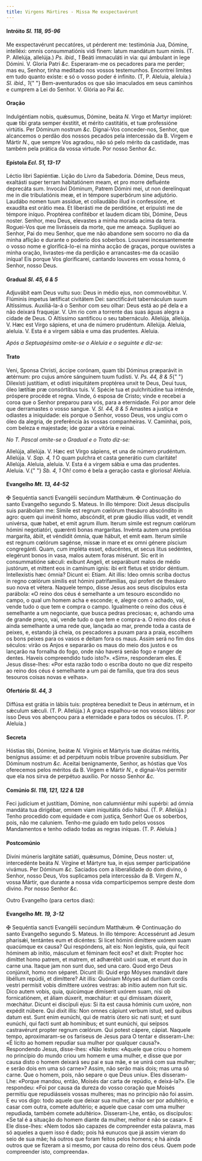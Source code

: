 ```yaml
---
title: Virgens Mártires - Missa Me exspectavérunt
---
```


<h4 class="text-center">
  Intróito <em>Sl. 118, 95-96</em>
</h4>
<div class="grid grid-cols-2 gap-5">
  <span class="text-justify">
    Me exspectavérunt peccatóres, ut pérderent me: testimónia Jua, Dómine,
    intelléxi: omnis consummatiónis vidi finem: latum mandátum tuum nimis. (T.
    P. Allelúja, allelúja.) <em>Ps. ibid., 1</em> Beáti immaculáti in via: qui
    ámbulant in lege Dómini. V. Gloria Patri <em>&c.</em>
  </span>
  <span class="text-justify">
    Esperaram-me os pecadores para me perder; mas eu, Senhor, tinha meditado nos
    vossos testemunhos. Encontrei limites em tudo quanto existe: e só o vosso
    poder é infinito. (T, P. Aleluia, aleluia.) <em>Sl. ibid., 1</em>{" "}
    Bem-aventurados os que são imaculados em seus caminhos e cumprem a Lei do
    Senhor. V. Glória ao Pai <em>&c.</em>
  </span>
</div>

<h4 class="text-center">Oração</h4>
<div class="grid grid-cols-2 gap-5">
  <span class="text-justify">
    Indulgéntiam nobis, quǽsumus, Dómine, beáta <em>N. </em>Virgo et Martyr
    implóret: quæ tibi grata semper éxstitit, et mérito castitátis, et tuæ
    professióne virtútis. Per Dóminum nostrum <em>&c.</em>
  </span>
  <span class="text-justify">
    Dignai-Vos conceder-nos, Senhor, que alcancemos o perdão dos nossos pecados
    pela intercessão da B. Virgem e Mártir <em>N.</em>, que sempre Vos agradou,
    não só pelo mérito da castidade, mas também pela prática da vossa virtude.
    Por nosso Senhor <em>&c.</em>
  </span>
</div>

<h4 class="text-center">
  Epístola <em>Ecl. 51, 13-17</em>
</h4>
<div class="grid grid-cols-2 gap-5">
  <span class="text-justify">Léctio libri Sapiéntiæ.</span>
  <span class="text-justify">Lição do Livro da Sabedoria.</span>
  <span class="text-justify">
    Dómine, Deus meus, exaltásti super terram habitatiónem meam, et pro morre
    defluénte deprecáta sum. Invocávi Dóminum, Patrem Dómini mei, ut non
    derelínquat me in die tribulatiónis meæ, et in témpore superbórum sine
    adjutório. Laudábo nomen tuum assídue, et collaudábo illud in confessióne,
    et exaudíta est orátio mea. Et liberásti me de perditióne, et eripuísti me
    de témpore iníquo. Proptérea confitébor et laudem dicam tibi, Dómine, Deus
    noster.
  </span>
  <span class="text-justify">
    Senhor, meu Deus, elevastes a minha morada acima da terra. Roguei-Vos que me
    livrásseis da morte, que me ameaça. Supliquei ao Senhor, Pai do meu Senhor,
    que me não abandone sem socorro no dia da minha aflição e durante o poderio
    dos soberbos. Louvarei incessantemente o vosso nome e glorificá-lo-ei na
    minha acção de graças, porque ouvistes a minha oração, livrastes-me da
    perdição e arrancastes-me da ocasião iníqua! Eis porque Vos glorificarei,
    cantando louvores em vossa honra, ó Senhor, nosso Deus.
  </span>
</div>

<h4 class="text-center">
  Gradual <em>Sl. 45, 6 & 5</em>
</h4>
<div class="grid grid-cols-2 gap-5">
  <span class="text-justify">
    Adjuvábit eam Deus vultu suo: Deus in médio ejus, non commovébitur. V.
    Flúminis ímpetus lætíficat civitátem Dei: sanctificávit tabernáculum suum
    Altíssimus.
  </span>
  <span class="text-justify">
    Auxiliá-la-á o Senhor com seu olhar: Deus está ao pé dela e a não deixará
    fraquejar. V. Um rio com a torrente das suas águas alegra a cidade de Deus.
    O Altíssimo santificou o seu tabernáculo.
  </span>
  <span class="text-justify">
    Allelúja, allelúja. V. Hæc est Virgo sápiens, et una de número prudéntum.
    Allelúja.
  </span>
  <span class="text-justify">
    Aleluia, aleluia. V. Esta é a virgem sábia e uma das prudentes. Aleluia.
  </span>
</div>

<em>Após a Septuagésima omite-se o Aleluia e o seguinte e diz-se:</em>

<h4 class="text-center">Trato</h4>
<div class="grid grid-cols-2 gap-5">
  <span class="text-justify">
    Veni, Sponsa Christi, áccipe corónam, quam tibi Dóminus præparávit in
    ætérnum: pro cujus amóre sánguinem tuum fudísti. V. <em>Ps. 44, 8 & 5</em>{" "}
    Dilexísti justítiam, et odísti iniquitátem proptérea unxit te Deus, Deui
    tuus, óleo lætítiæ præ consórtibus tuis. V. Spécie tua et pulchritúdine tua
    inténde, próspere procéde et regna.
  </span>
  <span class="text-justify">
    Vinde, ó esposa de Cristo; vinde e recebei a coroa que o Senhor preparou
    para vós, para a eternidade. Foi por amor dele que derramastes o vosso
    sangue. V. <em>Sl. 44, 8 & 5</em> Amastes a justiça e odiastes a iniquidade:
    eis porque o Senhor, vosso Deus, vos ungiu com o óleo da alegria, de
    preferência às vossas companheiras. V. Caminhai, pois, com beleza e
    majestade; ide gozar a vitória e reinai.
  </span>
</div>

<em>No T. Pascal omite-se o Gradual e o Trato diz-se:</em>

<div class="grid grid-cols-2 gap-5">
  <span class="text-justify">
    Allelúja, allelúja. V. Hæc est Virgo sápiens, et una de número prudéntum.
    Allelúja. V. <em>Sap. 4, 1</em> O quam pulchra et casta generátio cum
    claritáte! Allelúja.
  </span>
  <span class="text-justify">
    Aleluia, aleluia. V. Esta é a virgem sábia e uma das prudentes. Aleluia. V.{" "}
    <em>Sb. 4, 1</em> Oh! como é bela a geração casta e gloriosa! Aleluia.
  </span>
</div>

<h4 class="text-center">
  Evangelho <em>Mt. 13, 44-52</em>
</h4>
<div class="grid grid-cols-2 gap-5">
  <span class="text-justify">
    <span class="text-danger">&#10016;</span> Sequéntia sancti Evangélii
    secúndum Matthǽum.
  </span>
  <span class="text-justify">
    <span class="text-danger">&#10016;</span> Continuação do santo Evangelho
    segundo S. Mateus.
  </span>
  <span class="text-justify">
    In illo témpore: Dixit Jesus discípulis suis parábolam me: Símile est regnum
    cœlórum thesáuro abscóndito in agro: quem qui invénit homo, abscóndit, et
    præ gáudio illíus vadit, et vendit univérsa, quæ habet, et emit agrum illum.
    Iterum símile est regnum cœlórum hómini negotiatóri, quærénti bonas
    margarítas. Invénta autem una pretiósa margaríta, ábiit, et véndidit ómnia,
    quæ hábuit, et emit eam. Iterum símile est regnum cœlórum sagénse, missæ in
    mare et ex omni génere píscium congregánti. Quam, cum impléta esset,
    educéntes, et secus litus sedéntes, elegérunt bonos in vasa, malos autem
    foras misérunt. Sic erit in consummatióne sǽculi: exíbunt Angeli, et
    separábunt malos de médio justórum, et mittent eos in camínum ignis: ibi
    erit fletus et stridor déntium. Intellexístis hæc ómnia? Dicunt ei: Etiam.
    Ait illis: Ideo omnis scriba doctus in regno cœlórum símilis est hómini
    patrifamílias, qui profert de thesáuro suo nova et vétera.
  </span>
  <span class="text-justify">
    Naquele tempo, disse Jesus aos seus discípulos esta parábola: «O reino dos
    céus é semelhante a um tesouro escondido no campo, o qual um homem acha e
    esconde; e, alegre com o achado, vai, vende tudo o que tem e compra o campo.
    Igualmente o reino dos céus é semelhante a um negociante, que busca pedras
    preciosas; e, achando uma de grande preço, vai, vende tudo o que tem e
    compra-a. O reino dos céus é ainda semelhante a uma rede que, lançada ao
    mar, prende toda a casta de peixes, e, estando já cheia, os pescadores a
    puxam para a praia, escolhem os bons peixes para os vasos e deitam fora os
    maus. Assim será no fim dos séculos: virão os Anjos e separarão os maus do
    meio dos justos e os lançarão na fornalha do fogo, onde não haverá senão
    fogo e ranger de dentes. Haveis compreendido tudo isto?». «Sim», responderam
    eles. E Jesus disse-lhes: «Por esta razão todo o escriba douto no que diz
    respeito ao reino dos céus é semelhante a um pai de família, que tira dos
    seus tesouros coisas novas e velhas».
  </span>
</div>

<h4 class="text-center">
  Ofertório <em>Sl. 44, 3</em>
</h4>
<div class="grid grid-cols-2 gap-5">
  <span class="text-justify">
    Diffúsa est grátia in lábiis tuis: proptérea benedíxit te Deus in ætérnum,
    et in sǽculum sǽculi. (T. P. Allelúja.)
  </span>
  <span class="text-justify">
    A graça espalhou-se nos vossos lábios: por isso Deus vos abençoou para a
    eternidade e para todos os séculos. (T. P. Aleluia.)
  </span>
</div>

<h4 class="text-center">Secreta</h4>
<div class="grid grid-cols-2 gap-5">
  <span class="text-justify">
    Hóstias tibi, Dómine, beátæ <em>N. </em>Vírginis et Mártyris tuæ dicátas
    méritis, benígnus assúme: et ad perpétuum nobis tríbue proveníre subsídium.
    Per Dóminum nostrum <em>&c.</em>
  </span>
  <span class="text-justify">
    Aceitai benignamente, Senhor, as hóstias que Vos oferecemos pelos méritos da
    B. Virgem e Mártir <em>N.</em>, e dignai-Vos permitir que ela nos sirva de
    perpétuo auxílio. Por nosso Senhor <em>&c.</em>
  </span>
</div>

<h4 class="text-center">
  Comúnio <em>Sl. 118, 121, 122 & 128</em>
</h4>
<div class="grid grid-cols-2 gap-5">
  <span class="text-justify">
    Feci judícium et justítiam, Dómine, non calumniéntur mihi supérbi: ad ómnia
    mandáta tua dirigébar, omnem viam iniquitátis ódio hábui. (T. P. Allelúja.)
  </span>
  <span class="text-justify">
    Tenho procedido com equidade e com justiça, Senhor! Que os soberbos, pois,
    não me caluniem. Tenho-me guiado em tudo pelos vossos Mandamentos e tenho
    odiado todas as regras iníquas. (T. P. Aleluia.)
  </span>
</div>

<h4 class="text-center">Postcomúnio</h4>
<div class="grid grid-cols-2 gap-5">
  <span class="text-justify">
    Divíni múneris largitáte satiáti, quǽsumus, Dómine, Deus noster: ut,
    intercedénte beáta <em>N. </em>Vírgine et Mártyre tua, in ejus semper
    participatióne vivámus. Per Dóminum <em>&c.</em>
  </span>
  <span class="text-justify">
    Saciados com a liberalidade do dom divino, ó Senhor, nosso Deus, Vos
    suplicamos pela intercessão da B. Virgem <em>N.</em>, vossa Mártir, que
    durante a nossa vida comparticipemos sempre deste dom divino. Por nosso
    Senhor <em>&c.</em>
  </span>
</div>

Outro Evangelho (para certos dias):

<h4 class="text-center">
  Evangelho <em>Mt. 19, 3-12</em>
</h4>
<div class="grid grid-cols-2 gap-5">
  <span class="text-justify">
    <span class="text-danger">&#10016;</span> Sequéntia sancti Evangélii
    secúndum Matthǽum.
  </span>
  <span class="text-justify">
    <span class="text-danger">&#10016;</span> Continuação do santo Evangelho
    segundo S. Mateus.
  </span>
  <span class="text-justify">
    In illo témpore: Accessérunt ad Jesum pharisǽi, tentántes eum et dicéntes:
    Si licet hómini dimíttere uxórem suam quacúmque ex causa? Qui respóndens,
    ait eis: Non legístis, quia, qui fecit hóminem ab inítio, másculum et
    féminam fecit eos? et dixit: Propter hoc dimíttet homo patrem, et matrem, et
    adhærébit uxóri suæ, et erunt duo in carne una. Itaque jam non sunt duo, sed
    una caro. Quod ergo Deus conjúnxit, homo non séparet. Dicunt illi: Quid ergo
    Móyses mandávit dare libéllum repúdii, et dimíttere? Ait illis: Quóniam
    Móyses ad durítiam cordis vestri permísit vobis dimíttere uxóres vestras: ab
    inítio autem non fuit sic. Dico autem vobis, quia, quicúmque dimíserit
    uxórem suam, nisi ob fornicatiónem, et áliam dúxerit, mœchátur: et qui
    dimíssam dúxerit, mœchátur. Dicunt ei discípuli ejus: Si ita est causa
    hóminis cum uxóre, non expédit núbere. Qui dixit illis: Non omnes cápiunt
    verbum istud, sed quibus datum est. Sunt enim eunúchi, qui de matris útero
    sic nati sunt; et sunt eunúchi, qui facti sunt ab homínibus; et sunt
    eunúchi, qui seípsos castravérunt propter regnum cœlórum. Qui potest cápere,
    cápiat.
  </span>
  <span class="text-justify">
    Naquele tempo, aproximaram-se os fariseus de Jesus para O tentar e
    disseram-Lhe: «É lícito ao homem repudiar sua mulher por qualquer causa?».
    Respondendo Jesus, disse-lhes: «Não lestes: «Aquele que criou o homem no
    princípio do mundo criou um homem e uma mulher, e disse que por causa disto
    o homem deixará seu pai e sua mãe, e se unirá com sua mulher; e serão dois
    em uma só carne»? Assim, não serão mais dois; mas uma só carne. Que o homem,
    pois, não separe o que Deus uniu». Eles disseram-Lhe: «Porque mandou, então,
    Moisés dar carta de repúdio, e deixá-la?». Ele respondeu: «Foi por causa da
    dureza do vosso coração que Moisés permitiu que repudiásseis vossas
    mulheres; mas no princípio não foi assim. E eu vos digo: todo aquele que
    deixar sua mulher, a não ser por adultério, e casar com outra, comete
    adultério; e aquele que casar com uma mulher repudiada, também comete
    adultério». Disseram-Lhe, então, os discípulos: «Se tal é a situação do
    homem diante da mulher, melhor é não se casar». E Ele disse-lhes: «Nem todos
    são capazes de compreender esta palavra, mas só aqueles a quem isso é dado;
    pois há eunucos que já assim vieram do seio de sua mãe; há outros que foram
    feitos pelos homens; e há ainda outros que se fizeram a si mesmo, por causa
    do reino dos céus. Quem pode compreender isto, compreenda».
  </span>
</div>

